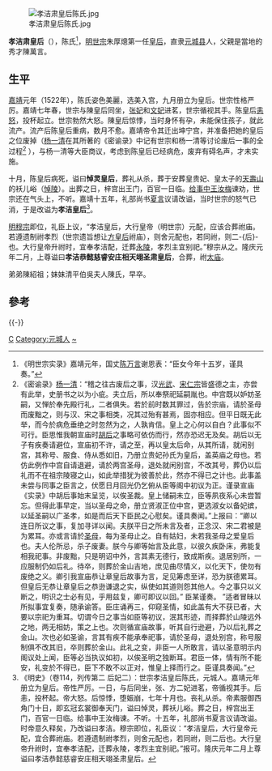 [[File:孝洁肃皇后陈氏.jpg|thumb]]

'''孝洁肃皇后'''（{{bd|1508年||1528年|catIdx=C}}），陈氏<ref>《明世宗实录》嘉靖元年，国丈[[陈万言|陈万言]]谢恩表：“臣女今年十五岁，谨具奏。”</ref>，[[明世宗|明世宗]]朱厚熜第一任[[皇后|皇后]]，直隶[[大名县|元城县]]人，父親是當地的秀才陳萬言。

== 生平 ==

[[嘉靖|嘉靖]]元年（1522年），陈氏姿色美麗，选美入宫，九月册立为皇后。世宗性格严厉。嘉靖七年春，世宗与陳皇后同坐，[[张七姐|张妃]]和[[文恭妃_(明世宗)|文妃]]进茗，世宗循视其手。陈皇后[[恚_(佛教)|恚怒]]，投杯起立。世宗勃然大怒。陳皇后惊悸，当时身怀有孕，未能保住孩子，就此流产。流产后陈皇后重病，数月不愈。嘉靖帝令其迁出坤宁宫，并准备把她的皇后之位废掉（[[杨一清|杨一清]]在其所著的《密谕录》中记有世宗和杨一清等讨论废后一事的全过程<ref>《密谕录》[[杨一清|杨一清]]：“稽之往古废后之事，汉[[汉光武帝|光武]]、[[宋仁宗|宋仁宗]]皆盛德之主，亦尝有此举，史册书之以为小疵。夫立后，所以奉祭祀延嗣胤也。中宫既以妒妨圣嗣，又惮於奉先殿行礼，二者俱失。若於前时数其罪过，告於宗庙，请於圣母而废黜之，则与汉、宋之事相类，况其过殆有甚焉，固亦相应。但平日既无此举，而今於病危垂绝之时忽然为之，人孰肯信。皇上之心何以自白？此事似不可行。臣思惟我朝宣庙时[[胡善祥|胡后]]之事略可依仿而行，然亦恐迟无及矣。胡后以无子有疾奏请避位，宣庙初不许，请之至，再以皇太后命，从其所请，就闲别宫，其称号、服食、侍从悉如旧，乃册立贵妃孙氏为皇后，盖英庙之母也。若仿此例作中宫自请退避，请於两宫圣母，退处就闲别宫，不改其号，葬仍以后礼而不在祖宗陵寝之山，如此举措犹为彼善於此，然亦不得已之计也。此事盖未尝与同事之臣言之，伏愿日月回光仍乞俯从臣等阁中初议为正。谨录宣庙《实录》中胡后事始末呈览，以俟圣裁。皇上储嗣未立，臣等夙夜系心未尝暂忘。但得此事早定，当以圣母之命，册立贤淑正位中宫，更选淑女以备妃嫔，以延圣嗣以广圣孝，如是而后天下臣民之心慰矣。谨具奏闻。”上报曰：“卿以连日所议之事，复加寻详以闻。夫朕平日之所未言及者，正念汉、宋二君被是为累耳。亦或言请於[[慈孝獻皇后|圣母]]，每为圣母止之。自有姑妇，未若我圣母之爱皇后也。夫人伦所忌，杀子废妻。朕今与卿等始言及此意，以彼久疾卧床，弗能复相我祀事。非废黜，只是明诏中外，言其素无德行，致成斯疾。退居别所，一应服制仍如后礼。待卒，则葬於金山吉地，庶见曲尽情义，以化天下，使勿有废绝之义。卿引我宣庙恭让章皇后故事为言，足见筹虑至详，恐为朕德累耳。但皇后无恭让章皇后之恭逊谦退之实，纵使如其道则怨其他人。今之事只以义断之，明识之士必有见，乎用兹复，卿可即议以回。” 臣某谨奏。 ”适者冒昧以所拟事宜复奏，随承谕答。臣庄诵再三，仰窥圣情，如此盖有大不获已者，大要以宗祀为重耳。切谓今日之事当如臣等初议，泯其形迹，而择葬於山陵远外之地，两无相妨，策之上也。次则循宣庙故事，听其自行逊避，乃以后礼葬之金山。次也必如圣谕，言其有疾不能承奉祀事，请於圣母，退处别宫，称号服制俱不改其旧，卒则葬於金山。此礼之变，非臣一人所敢言，请以圣意明示内阁议处上闻，臣等必当执议如初，以俟圣明之独断耳。君臣一体，情有所不能安，礼变於不得已，臣下不敢不以正对，惟皇上择而行之。臣谨具奏闻。” </ref> ），与杨一清等大臣商议，考虑到陈皇后已经病危，废弃有碍名声，才未实施。

十月，陈皇后病死，谥曰'''悼灵皇后'''，葬礼从杀，葬于安葬皇贵妃、皇太子的[[天壽山|天壽山]]的袄儿峪（[[悼陵|悼陵]]）。出葬之日，梓宫出王门，百官一日临。[[给事中|给事中]][[王汝梅_(正德進士)|王汝梅]]谏劝，世宗还在气头上，不听。嘉靖十五年，礼部尚书[[夏言|夏言]]议请改谥，当时世宗的怒气已消，于是改谥为'''孝洁皇后'''<ref>《明史》（卷114，列传第二 后妃二）：世宗孝洁皇后陈氏，元城人。嘉靖元年册立为皇后。帝性严厉。一日，与后同坐，张、方二妃进茗，帝循视其手。后恚，投杯起。帝大怒。后惊悸，堕娠崩，七年十月也。丧礼从杀。帝素服御西角门十日，即玄冠玄裳御奉天门，谥曰悼灵，葬袄儿峪。葬之日，梓宫出王门，百官一日临。给事中王汝梅谏。不听。十五年，礼部尚书夏言议请改谥。时帝意久释矣，乃改谥曰孝洁。穆宗即位，礼臣议：“孝洁皇后，大行皇帝元配，宜合葬祔庙。若遵遗制祔孝烈，则舍元配也，若同祔，则二后也。大行皇帝升祔时，宜奉孝洁配，迁葬永陵，孝烈主宜别祀。”报可。隆庆元年二月上尊谥曰孝洁恭懿慈睿安庄相天翊圣肃皇后。</ref>。

[[明穆宗|明穆宗]]即位，礼臣上议，“孝洁皇后，大行皇帝（明世宗）元配，应该合葬祔庙。若遵遗制祔孝烈（世宗遗旨想让[[孝烈皇后|方皇后]]祔庙），则舍元配也，若同祔，则二-{后}-也。大行皇帝升祔时，宜奉孝洁配，迁葬[[明永陵|永陵]]，孝烈主宜别祀。”穆宗从之。隆庆元年二月，上尊谥曰'''孝洁恭懿慈睿安庄相天翊圣肃皇后'''，合葬，祔[[太庙|太庙]]。

弟弟陳紹祖；妹妹清平伯吳夫人陳氏，早卒。

==參考==
{{Reflist}}
{{-}}
{{start box}}
{{s-before|[[孝靜毅皇后|武宗夏皇后]]}} 
{{s-title|[[:Category:明朝皇后|明朝皇后]]|1522年—1528年}} 
{{s-after|[[张皇后_(明世宗)|张皇后]]}} 
{{end box}}
{{明朝皇后}}
{{明朝皇陵}}
{{明世宗皇室}}
[[Category:明朝皇后|C]]
[[Category:元城人|Category:元城人]]
[[Category:陈姓|~]]